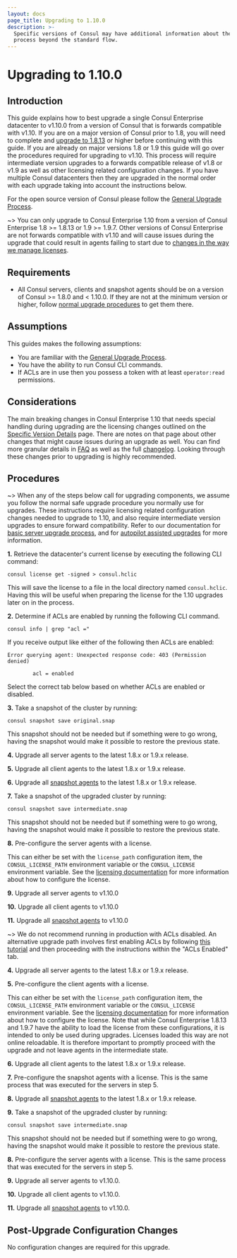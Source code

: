 ```yaml
---
layout: docs
page_title: Upgrading to 1.10.0
description: >-
  Specific versions of Consul may have additional information about the upgrade
  process beyond the standard flow.
---
```


# Upgrading to 1.10.0

<EnterpriseAlert />

## Introduction

This guide explains how to best upgrade a single Consul Enterprise datacenter to v1.10.0
from a version of Consul that is forwards compatible with v1.10. If you are on a major 
version of Consul prior to 1.8, you will need to complete and [upgrade to 1.8.13](/docs/upgrading/instructions) 
or higher before continuing with this guide. If you are already on major versions 1.8 or 1.9
this guide will go over the procedures required for upgrading to v1.10. This process
will require intermediate version upgrades to a forwards compatible release of v1.8 or v1.9
as well as other licensing related configuration changes. If you have multiple Consul datacenters
then they are upgraded in the normal order with each upgrade taking into account the instructions below.

For the open source version of Consul please follow the 
[General Upgrade Process](/docs/upgrading/instructions/general-process).

~> You can only upgrade to Consul Enterprise 1.10 from a version of Consul Enterprise 
1.8 >= 1.8.13 or 1.9 >= 1.9.7. Other versions of Consul Enterprise are not forwards
compatible with v1.10 and will cause issues during the upgrade that could result in
agents failing to start due to [changes in the way we manage licenses](/docs/enterprise/license/faq).

## Requirements

- All Consul servers, clients and snapshot agents should be on a version of Consul >= 1.8.0 and < 1.10.0. If
  they are not at the minimum version or higher, follow [normal upgrade procedures](/docs/upgrading) to get them there.

## Assumptions

This guides makes the following assumptions:

- You are familiar with the [General Upgrade Process](/docs/upgrading/instructions/general-process).
- You have the ability to run Consul CLI commands. 
- If ACLs are in use then you possess a token with at least `operator:read` permissions.

## Considerations

The main breaking changes in Consul Enterprise 1.10 that needs special handling during upgrading are
the licensing changes outlined on the [Specific Version Details](/docs/upgrading/upgrade-specific#consul-1-10-0)
page. There are notes on that page about other changes that might cause issues during an upgrade as well.
You can find more granular details in [FAQ](/docs/enterprise/license/faq) as well as the full 
[changelog](https://github.com/hashicorp/consul/blob/release/release/1.10.0/CHANGELOG.md#1100-june-22-2021).
Looking through these changes prior to upgrading is highly recommended.

## Procedures

~> When any of the steps below call for upgrading components, we assume you follow the normal safe upgrade
procedure you normally use for upgrades. These instructions require licensing related configuration changes
needed to upgrade to 1.10, and also require intermediate version upgrades to ensure forward compatibility. 
Refer to our documentation for [basic server upgrade process](/docs/upgrading/instructions/general-process), 
and for [autopilot assisted upgrades](https://learn.hashicorp.com/tutorials/consul/upgrade-automation)
for more information.

**1.** Retrieve the datacenter's current license by executing the following CLI command:

```shell
consul license get -signed > consul.hclic
```

This will save the license to a file in the local directory named `consul.hclic`. Having this 
will be useful when preparing the license for the 1.10 upgrades later on in the process.

**2.** Determine if ACLs are enabled by running the following CLI command.

```shell
consul info | grep "acl ="
````

If you receive output like either of the following then ACLs are enabled:

```text
Error querying agent: Unexpected response code: 403 (Permission denied)
```

```text
        acl = enabled

```

Select the correct tab below based on whether ACLs are enabled or disabled.

**3.** Take a snapshot of the cluster by running:

```shell
consul snapshot save original.snap
```

This snapshot should not be needed but if something were to go wrong, having
the snapshot would make it possible to restore the previous state.

<Tabs>
<Tab heading="ACLs Enabled">

**4.** Upgrade all server agents to the latest 1.8.x or 1.9.x release.

**5.** Upgrade all client agents to the latest 1.8.x or 1.9.x release.

**6.** Upgrade all [snapshot agents](/docs/commands/snapshot/agent) to the latest 1.8.x or 1.9.x release.

**7.** Take a snapshot of the upgraded cluster by running:

```shell
consul snapshot save intermediate.snap
```

This snapshot should not be needed but if something were to go wrong, having
the snapshot would make it possible to restore the previous state.

**8.** Pre-configure the server agents with a license.

This can either be set with the `license_path` configuration item, the 
`CONSUL_LICENSE_PATH` environment variable or the `CONSUL_LICENSE` 
environment variable. See the [licensing documentation](/docs/enterprise#licensing) 
for more information about how to configure the license.

**9.** Upgrade all server agents to v1.10.0

**10.** Upgrade all client agents to v1.10.0

**11.** Upgrade all [snapshot agents](/docs/commands/snapshot/agent) to v1.10.0

</Tab>
<Tab heading="ACLs Disabled">

~> We do not recommend running in production with ACLs disabled. An alternative upgrade
path involves first enabling ACLs by following [this tutorial](https://learn.hashicorp.com/tutorials/consul/access-control-setup-production)
and then proceeding with the instructions within the "ACLs Enabled" tab.

**4.** Upgrade all server agents to the latest 1.8.x or 1.9.x release.

**5.** Pre-configure the client agents with a license.

This can either be set with the `license_path` configuration item, the 
`CONSUL_LICENSE_PATH` environment variable or the `CONSUL_LICENSE` 
environment variable. See the [licensing documentation](/docs/enterprise#licensing) 
for more information about how to configure the license. Note that while
Consul Enterprise 1.8.13 and 1.9.7 have the ability to load the license
from these configurations, it is intended to only be used during upgrades.
Licenses loaded this way are not online reloadable. It is therefore important
to promptly proceed with the upgrade and not leave agents in the intermediate state.

**6.** Upgrade all client agents to the latest 1.8.x or 1.9.x release.

**7.** Pre-configure the snapshot agents with a license. This is the same process that
was executed for the servers in step 5.

**8.** Upgrade all [snapshot agents](/docs/commands/snapshot/agent) to the latest 1.8.x or 1.9.x release.

**9.** Take a snapshot of the upgraded cluster by running:

```shell
consul snapshot save intermediate.snap
```

This snapshot should not be needed but if something were to go wrong, having
the snapshot would make it possible to restore the previous state.

**8.** Pre-configure the server agents with a license. This is the same process that
was executed for the servers in step 5.

**9.** Upgrade all server agents to v1.10.0.

**10.** Upgrade all client agents to v1.10.0.

**11.** Upgrade all [snapshot agents](/docs/commands/snapshot/agent) to v1.10.0.

</Tab>
</Tabs>

## Post-Upgrade Configuration Changes

No configuration changes are required for this upgrade.
